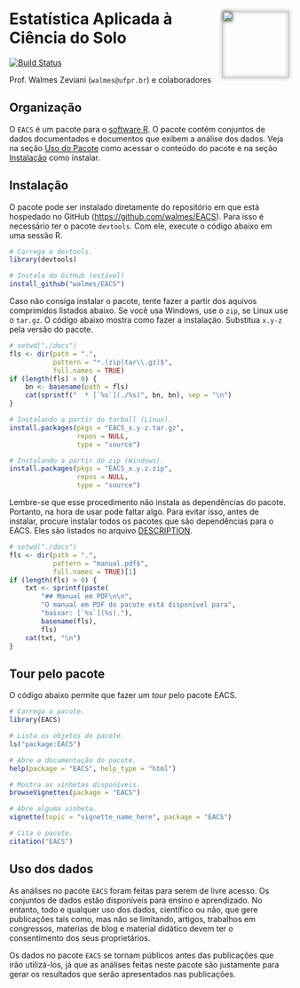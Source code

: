 <img src="https://raw.githubusercontent.com/walmes/EACS/master/vignettes/img/logo.png" width="120px" align="right" display="block" style="padding-top: 2em; -webkit-filter: drop-shadow(0px 0px 3px #111);">

Estatística Aplicada à Ciência do Solo
======================================

[![Build Status](https://travis-ci.org/walmes/EACS.svg?branch=master)](https://travis-ci.org/walmes/EACS)

Prof. Walmes Zeviani (`walmes@ufpr.br`) e colaboradores

## Organização

O `EACS` é um pacote para o [software R](https://cran.r-project.org/). O
pacote contém conjuntos de dados documentados e documentos que exibem a
análise dos dados. Veja na seção [Uso do Pacote](#uso-do-pacote) como
acessar o conteúdo do pacote e na seção [Instalação](#instalacao) como
instalar.

## Instalação

O pacote pode ser instalado diretamente do repositório em que está
hospedado no GitHub (<https://github.com/walmes/EACS>). Para isso é
necessário ter o pacote `devtools`. Com ele, execute o código abaixo em
uma sessão R.

```r
# Carrega o devtools.
library(devtools)

# Instala do GitHub (estável)
install_github("walmes/EACS")
```

Caso não consiga instalar o pacote, tente fazer a partir dos aquivos
comprimidos listados abaixo. Se você usa Windows, use o `zip`, se Linux
use o `tar.gz`. O código abaixo mostra como fazer a
instalação. Substitua `x.y-z` pela versão do pacote.

```r
# setwd("./docs")
fls <- dir(path = ".",
           pattern = "*.(zip|tar\\.gz)$",
           full.names = TRUE)
if (length(fls) > 0) {
    bn <- basename(path = fls)
    cat(sprintf("  * [`%s`](./%s)", bn, bn), sep = "\n")
}
```

```r
# Instalando a partir do tarball (Linux).
install.packages(pkgs = "EACS_x.y-z.tar.gz",
                 repos = NULL,
                 type = "source")

# Instalando a partir do zip (Windows).
install.packages(pkgs = "EACS_x.y.z.zip",
                 repos = NULL,
                 type = "source")
```

Lembre-se que esse procedimento não instala as dependências do
pacote. Portanto, na hora de usar pode faltar algo. Para evitar isso,
antes de instalar, procure instalar todos os pacotes que são
dependências para o EACS. Eles são listados no arquivo
[DESCRIPTION](DESCRIPTION).

```r
# setwd("./docs")
fls <- dir(path = ".",
           pattern = "manual.pdf$",
           full.names = TRUE)[1]
if (length(fls) > 0) {
    txt <- sprintf(paste(
        "## Manual em PDF\n\n",
        "O manual em PDF do pacote está disponível para",
        "baixar: [`%s`](%s)."),
        basename(fls),
        fls)
    cat(txt, "\n")
}
```

## Tour pelo pacote

O código abaixo permite que fazer um *tour* pelo pacote EACS.

```r
# Carrega o pacote.
library(EACS)

# Lista os objetos do pacote.
ls("package:EACS")

# Abre a documentação do pacote.
help(package = "EACS", help_type = "html")

# Mostra as vinhetas disponíveis.
browseVignettes(package = "EACS")

# Abre alguma vinheta.
vignette(topic = "vignette_name_here", package = "EACS")

# Cita o pacote.
citation("EACS")
```

## Uso dos dados

As análises no pacote `EACS` foram feitas para serem de livre acesso. Os
conjuntos de dados estão disponíveis para ensino e aprendizado. No
entanto, todo e qualquer uso dos dados, científico ou não, que gere
publicações tais como, mas não se limitando, artigos, trabalhos em
congressos, materias de blog e material didático devem ter o
consentimento dos seus proprietários.

Os dados no pacote `EACS` se tornam públicos antes das publicações que
irão utilizá-los, já que as análises feitas neste pacote são justamente
para gerar os resultados que serão apresentados nas publicações.

<!------------------------------------------- -->
